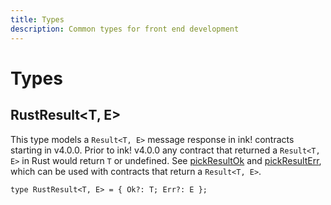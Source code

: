 ```yaml
---
title: Types
description: Common types for front end development
---
```


# Types

## RustResult<T, E>

This type models a `Result<T, E>` message response in ink! contracts starting in v4.0.0.
Prior to ink! v4.0.0 any contract that returned a `Result<T, E>` in Rust would return `T`
or undefined. See [pickResultOk](/frontend/utils/pick#pickresultok) and
[pickResultErr](/frontend/utils/pick#pickresultErr), which can be used with contracts that
return a `Result<T, E>`.

`type RustResult<T, E> = { Ok?: T; Err?: E };`